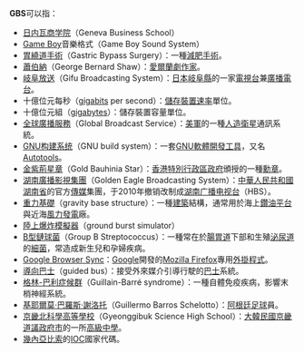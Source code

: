 '''GBS'''可以指：
*[[日内瓦商学院|日内瓦商学院]]（Geneva Business School）
*[[Game_Boy|Game Boy]]音樂格式（Game Boy Sound System）
*[[胃繞道手術|胃繞道手術]]（Gastric Bypass Surgery）：一種[[減肥|減肥]][[手術|手術]]。
*[[蕭伯納|蕭伯納]]（George Bernard Shaw）：[[愛爾蘭|愛爾蘭]][[劇作家|劇作家]]。
*[[岐阜放送|岐阜放送]]（Gifu Broadcasting System）：[[日本|日本]][[岐阜縣|岐阜縣]]的一家[[電視台|電視台]]兼[[廣播電台|廣播電台]]。
*十億位元每秒（[[gigabit|gigabit]]s per second）：[[儲存裝置|儲存裝置]][[速率|速率]]單位。
*十億位元組（[[gigabyte|gigabyte]]s）：儲存裝置容量單位。
*[[全球廣播服務|全球廣播服務]]（Global Broadcast Service）：[[美軍|美軍]]的一種[[人造衛星|人造衛星]]通訊系統。
*[[GNU构建系统|GNU构建系统]]（GNU build system）：一套[[GNU|GNU]][[軟體開發工具|軟體開發工具]]，又名[[Autotools|Autotools]]。
*[[金紫荊星章|金紫荊星章]]（Gold Bauhinia Star）：[[香港特別行政區政府|香港特別行政區政府]]頒授的一種[[勳章|勳章]]。
*[[湖南廣播影視集團|湖南廣播影視集團]]（Golden Eagle Broadcasting System）：[[中華人民共和國|中華人民共和國]][[湖南省|湖南省]]的官方[[傳媒|傳媒]]集團，于2010年撤销改制成[[湖南广播电视台|湖南广播电视台]]（HBS）。
*[[重力基礎|重力基礎]]（gravity base structure）：一種[[建築|建築]]結構，通常用於海上[[鑽油平台|鑽油平台]]與近海[[風力發電|風力發電]]廠。
*[[陸上爆炸模擬器|陸上爆炸模擬器]]（ground burst simulator）
*[[B型鏈球菌|B型鏈球菌]]（Group B Streptococcus）：一種常在於[[腸胃道|腸胃道]]下部和生殖[[泌尿道|泌尿道]]的[[細菌|細菌]]，常造成新生兒和孕婦疾病。
*[[Google_Browser_Sync|Google Browser Sync]]：[[Google|Google]]開發的[[Mozilla_Firefox|Mozilla Firefox]]專用[[外掛程式|外掛程式]]。
*[[導向巴士|導向巴士]]（guided bus）：接受外來媒介引導行駛的[[巴士|巴士]]系統。
*[[格林-巴利症候群|格林-巴利症候群]]（Guillain-Barré syndrome）：一種自體免疫疾病，影響末梢神經系統。
*[[基耶爾莫·巴羅斯·謝洛托|基耶爾莫·巴羅斯·謝洛托]]（Guillermo Barros Schelotto）：[[阿根廷|阿根廷]][[足球|足球]]員。
*[[京畿北科學高等學校|京畿北科學高等學校]]（Gyeonggibuk Science High School）：[[大韓民國|大韓民國]][[京畿道|京畿道]][[議政府市|議政府市]]的一所[[高級中學|高級中學]]。
*[[幾內亞比索|幾內亞比索]]的[[IOC|IOC]]國家代碼。

{{disambig|Cat=三字拉丁字母缩写消歧义}}